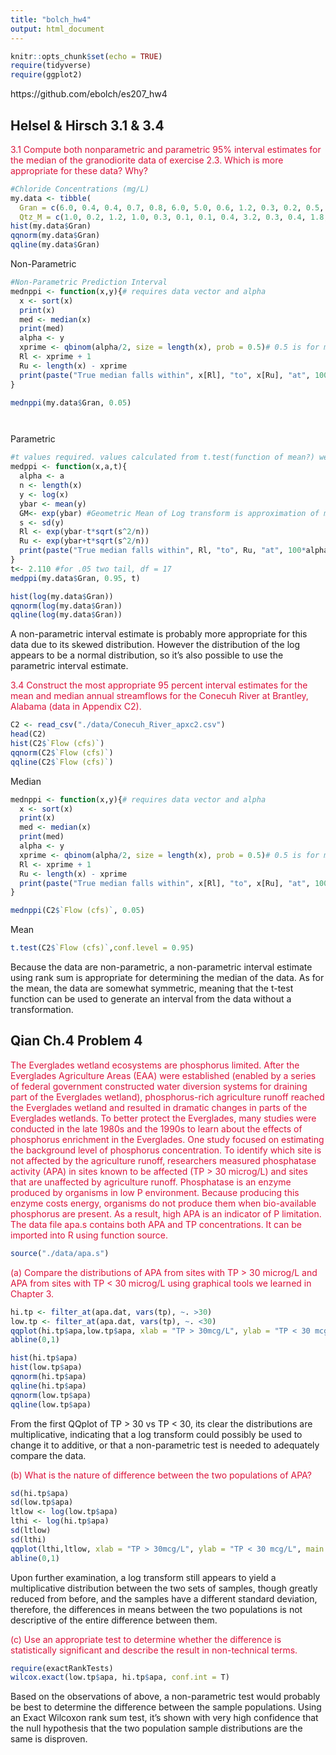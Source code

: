 ```yaml
---
title: "bolch_hw4"
output: html_document
---
```


```r
knitr::opts_chunk$set(echo = TRUE)
require(tidyverse)
require(ggplot2)

```

https://github.com/ebolch/es207_hw4

## Helsel & Hirsch 3.1 & 3.4

<span style="color:crimson">3.1 Compute both nonparametric and parametric 95% interval estimates for the median of
the granodiorite data of exercise 2.3. Which is more appropriate for these data? Why?</span>

```r
#Chloride Concentrations (mg/L)
my.data <- tibble(
  Gran = c(6.0, 0.4, 0.4, 0.7, 0.8, 6.0, 5.0, 0.6, 1.2, 0.3, 0.2, 0.5, 0.5, 10, 0.2, 0.2, 1.7, 3.0),
  Qtz_M = c(1.0, 0.2, 1.2, 1.0, 0.3, 0.1, 0.1, 0.4, 3.2, 0.3, 0.4, 1.8, 0.9, 0.1, 0.2, 0.3, 0.5, NA))
hist(my.data$Gran)
qqnorm(my.data$Gran)
qqline(my.data$Gran)
```

Non-Parametric

```r
#Non-Parametric Prediction Interval
mednppi <- function(x,y){# requires data vector and alpha
  x <- sort(x)
  print(x)
  med <- median(x)
  print(med)
  alpha <- y
  xprime <- qbinom(alpha/2, size = length(x), prob = 0.5)# 0.5 is for median of small sample sizes
  Rl <- xprime + 1
  Ru <- length(x) - xprime
  print(paste("True median falls within", x[Rl], "to", x[Ru], "at", 100*(1-alpha), "% Confidence Interval"))
}

mednppi(my.data$Gran, 0.05)




```

Parametric

```r
#t values required. values calculated from t.test(function of mean?) were different book example
medppi <- function(x,a,t){ 
  alpha <- a
  n <- length(x)
  y <- log(x)
  ybar <- mean(y)
  GM<- exp(ybar) #Geometric Mean of Log transform is approximation of median if they are symmetric
  s <- sd(y)
  Rl <- exp(ybar-t*sqrt(s^2/n))
  Ru <- exp(ybar+t*sqrt(s^2/n))
  print(paste("True median falls within", Rl, "to", Ru, "at", 100*alpha, "% Confidence Interval"))
}
t<- 2.110 #for .05 two tail, df = 17
medppi(my.data$Gran, 0.95, t)

hist(log(my.data$Gran))
qqnorm(log(my.data$Gran))
qqline(log(my.data$Gran))
```

A non-parametric interval estimate is probably more appropriate for this data due to its skewed distribution. However the distribution of the log appears to be a normal distribution, so it's also possible to use the parametric interval estimate.

<span style="color:crimson">3.4 Construct the most appropriate 95 percent interval estimates for the mean and median
annual streamflows for the Conecuh River at Brantley, Alabama (data in Appendix C2).</span>

```r
C2 <- read_csv("./data/Conecuh_River_apxc2.csv")
head(C2)
hist(C2$`Flow (cfs)`)
qqnorm(C2$`Flow (cfs)`)
qqline(C2$`Flow (cfs)`)
```

Median 

```r
mednppi <- function(x,y){# requires data vector and alpha
  x <- sort(x)
  print(x)
  med <- median(x)
  print(med)
  alpha <- y
  xprime <- qbinom(alpha/2, size = length(x), prob = 0.5)# 0.5 is for median of small sample sizes
  Rl <- xprime + 1
  Ru <- length(x) - xprime
  print(paste("True median falls within", x[Rl], "to", x[Ru], "at", 100*(1-alpha), "% Confidence Interval"))
}

mednppi(C2$`Flow (cfs)`, 0.05)
```

Mean 

```r
t.test(C2$`Flow (cfs)`,conf.level = 0.95)
```

Because the data are non-parametric, a non-parametric interval estimate using rank sum is appropriate for determining the median of the data. As for the mean, the data are somewhat symmetric, meaning that the t-test function can be used to generate an interval from the data without a transformation.

## Qian Ch.4 Problem 4

<span style="color:crimson">The Everglades wetland ecosystems are phosphorus limited. After the Everglades Agriculture Areas (EAA) were established (enabled by a series of federal government constructed water diversion systems for draining part of the Everglades wetland), phosphorus-rich agriculture runoff reached the Everglades wetland and resulted in dramatic changes in parts of the Everglades wetlands. To better protect the Everglades, many studies were conducted in the late 1980s and the 1990s to learn about the effects of phosphorus enrichment in the Everglades. One study focused on estimating the background level of phosphorus concentration. To identify which site is not affected by the agriculture runoff, researchers measured phosphatase activity (APA) in sites known to be affected (TP > 30 microg/L) and sites that are unaffected by agriculture runoff. Phosphatase is an enzyme produced by organisms in low P environment. Because producing this enzyme costs energy, organisms do not produce them when bio-available phosphorus are present. As a result, high APA is an indicator of P limitation. The data file apa.s contains both APA and TP concentrations. It can be imported into R using function source.</span>

```r
source("./data/apa.s")
```

<span style="color:crimson">(a) Compare the distributions of APA from sites with TP > 30 microg/L and APA from sites with TP < 30 microg/L using graphical tools we learned in Chapter 3.</span>

```r
hi.tp <- filter_at(apa.dat, vars(tp), ~. >30)
low.tp <- filter_at(apa.dat, vars(tp), ~. <30)
qqplot(hi.tp$apa,low.tp$apa, xlab = "TP > 30mcg/L", ylab = "TP < 30 mcg/L", main = "Measured Phosphatase Activity")
abline(0,1)

hist(hi.tp$apa)
hist(low.tp$apa)
qqnorm(hi.tp$apa)
qqline(hi.tp$apa)
qqnorm(low.tp$apa)
qqline(low.tp$apa)

```

From the first QQplot of TP > 30 vs TP < 30, its clear the distributions are multiplicative, indicating that a log transform could possibly be used to change it to additive, or that a non-parametric test is needed to adequately compare the data.


<span style="color:crimson">(b) What is the nature of difference between the two populations of APA?</span>

```r
sd(hi.tp$apa)
sd(low.tp$apa)
ltlow <- log(low.tp$apa)
lthi <- log(hi.tp$apa)
sd(ltlow)
sd(lthi)
qqplot(lthi,ltlow, xlab = "TP > 30mcg/L", ylab = "TP < 30 mcg/L", main = "Log Transformed Measured Phosphatase Activity")
abline(0,1)
```

Upon further examination, a log transform still appears to yield a multiplicative distribution between the two sets of samples, though greatly reduced from before, and the samples have a different standard deviation, therefore, the differences in means between the two populations is not descriptive of the entire difference between them. 

<span style="color:crimson">(c) Use an appropriate test to determine whether the difference is statistically significant and describe the result in non-technical terms.</span>

```r
require(exactRankTests)
wilcox.exact(low.tp$apa, hi.tp$apa, conf.int = T)
```

Based on the observations of above, a non-parametric test would probably be best to determine the difference between the sample populations. Using an Exact Wilcoxon rank sum test, it's shown with very high confidence that the null hypothesis that the two population sample distributions are the same is disproven.  

















